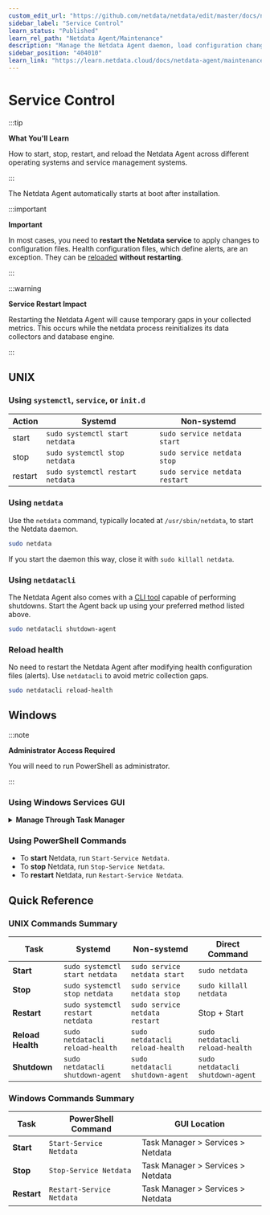 ```yaml
---
custom_edit_url: "https://github.com/netdata/netdata/edit/master/docs/netdata-agent/start-stop-restart.md"
sidebar_label: "Service Control"
learn_status: "Published"
learn_rel_path: "Netdata Agent/Maintenance"
description: "Manage the Netdata Agent daemon, load configuration changes, and troubleshoot stuck processes on systemd and non-systemd nodes."
sidebar_position: "404010"
learn_link: "https://learn.netdata.cloud/docs/netdata-agent/maintenance/service-control"
---
```


# Service Control

:::tip

**What You'll Learn**

How to start, stop, restart, and reload the Netdata Agent across different operating systems and service management systems.

:::

The Netdata Agent automatically starts at boot after installation.

:::important

**Important**

In most cases, you need to **restart the Netdata service** to apply changes to configuration files. Health configuration files, which define alerts, are an exception. They can be [reloaded](#reload-health) **without restarting**.

:::

:::warning

**Service Restart Impact**

Restarting the Netdata Agent will cause temporary gaps in your collected metrics. This occurs while the netdata process reinitializes its data collectors and database engine.

:::

## UNIX

### Using `systemctl`, `service`, or `init.d`

| Action  | Systemd                          | Non-systemd                    |
|---------|----------------------------------|--------------------------------|
| start   | `sudo systemctl start netdata`   | `sudo service netdata start`   |
| stop    | `sudo systemctl stop netdata`    | `sudo service netdata stop`    |
| restart | `sudo systemctl restart netdata` | `sudo service netdata restart` |

### Using `netdata`

Use the `netdata` command, typically located at `/usr/sbin/netdata`, to start the Netdata daemon.

```bash
sudo netdata
```

If you start the daemon this way, close it with `sudo killall netdata`.

### Using `netdatacli`

The Netdata Agent also comes with a [CLI tool](/docs/netdata-agent/agent-cli) capable of performing shutdowns. Start the Agent back up using your preferred method listed above.

```bash
sudo netdatacli shutdown-agent
```

### Reload health

No need to restart the Netdata Agent after modifying health configuration files (alerts). Use `netdatacli` to avoid metric collection gaps.

```bash
sudo netdatacli reload-health
```

## Windows

:::note

**Administrator Access Required**

You will need to run PowerShell as administrator.

:::

### Using Windows Services GUI

<details>
<summary><strong>Manage Through Task Manager</strong></summary><br/>

If you prefer to manage the Agent through the GUI, you can start-stop and restart the `Netdata` service from the "Services" tab of Task Manager.

<br/>
</details>

### Using PowerShell Commands

- To **start** Netdata, run `Start-Service Netdata`.
- To **stop** Netdata, run `Stop-Service Netdata`.
- To **restart** Netdata, run `Restart-Service Netdata`.

## Quick Reference

### UNIX Commands Summary

| Task              | Systemd                          | Non-systemd                      | Direct Command                   |
|-------------------|----------------------------------|----------------------------------|----------------------------------|
| **Start**         | `sudo systemctl start netdata`   | `sudo service netdata start`     | `sudo netdata`                   |
| **Stop**          | `sudo systemctl stop netdata`    | `sudo service netdata stop`      | `sudo killall netdata`           |
| **Restart**       | `sudo systemctl restart netdata` | `sudo service netdata restart`   | Stop + Start                     |
| **Reload Health** | `sudo netdatacli reload-health`  | `sudo netdatacli reload-health`  | `sudo netdatacli reload-health`  |
| **Shutdown**      | `sudo netdatacli shutdown-agent` | `sudo netdatacli shutdown-agent` | `sudo netdatacli shutdown-agent` |

### Windows Commands Summary

| Task        | PowerShell Command        | GUI Location                      |
|-------------|---------------------------|-----------------------------------|
| **Start**   | `Start-Service Netdata`   | Task Manager > Services > Netdata |
| **Stop**    | `Stop-Service Netdata`    | Task Manager > Services > Netdata |
| **Restart** | `Restart-Service Netdata` | Task Manager > Services > Netdata |
